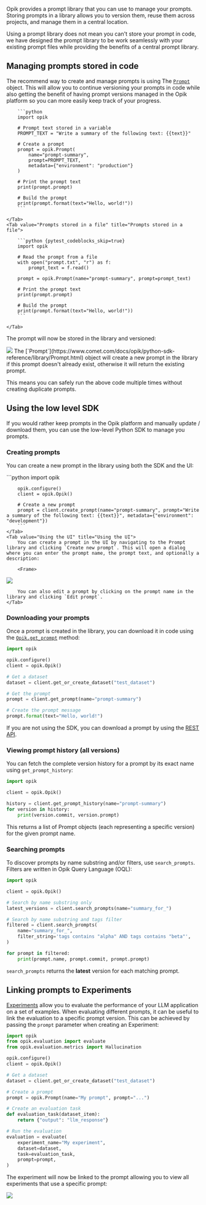 Opik provides a prompt library that you can use to manage your prompts. Storing
prompts in a library allows you to version them, reuse them across projects, and
manage them in a central location.

Using a prompt library does not mean you can't store your prompt in code, we
have designed the prompt library to be work seamlessly with your existing prompt
files while providing the benefits of a central prompt library.

## Managing prompts stored in code

The recommend way to create and manage prompts is using The
[`Prompt`](https://www.comet.com/docs/opik/python-sdk-reference/library/Prompt.html)
object. This will allow you to continue versioning your prompts in code while
also getting the benefit of having prompt versions managed in the Opik platform
so you can more easily keep track of your progress.

<Tabs>
    <Tab value="Prompts stored in code" title="Prompts stored in code">

        ```python
        import opik

        # Prompt text stored in a variable
        PROMPT_TEXT = "Write a summary of the following text: {{text}}"

        # Create a prompt
        prompt = opik.Prompt(
            name="prompt-summary",
            prompt=PROMPT_TEXT,
            metadata={"environment": "production"}
        )

        # Print the prompt text
        print(prompt.prompt)

        # Build the prompt
        print(prompt.format(text="Hello, world!"))
        ```

    </Tab>
    <Tab value="Prompts stored in a file" title="Prompts stored in a file">

        ```python {pytest_codeblocks_skip=true}
        import opik

        # Read the prompt from a file
        with open("prompt.txt", "r") as f:
            prompt_text = f.read()

        prompt = opik.Prompt(name="prompt-summary", prompt=prompt_text)

        # Print the prompt text
        print(prompt.prompt)

        # Build the prompt
        print(prompt.format(text="Hello, world!"))
        ```

    </Tab>

</Tabs>

The prompt will now be stored in the library and versioned:

<Frame>
  <img src="/img/prompt_engineering/prompt_library_versions.png" />
</Frame>

<Tip>
The [`Prompt`](https://www.comet.com/docs/opik/python-sdk-reference/library/Prompt.html)
object will create a new prompt in the library if this prompt doesn't already exist,
otherwise it will return the existing prompt.

This means you can safely run the above code multiple times without creating
duplicate prompts.

</Tip>

## Using the low level SDK

If you would rather keep prompts in the Opik platform and manually update / download
them, you can use the low-level Python SDK to manage you prompts.

### Creating prompts

You can create a new prompt in the library using both the SDK and the UI:

<Tabs>
    <Tab value="Using the Python SDK" title="Using the Python SDK">
        ```python
        import opik

        opik.configure()
        client = opik.Opik()

        # Create a new prompt
        prompt = client.create_prompt(name="prompt-summary", prompt="Write a summary of the following text: {{text}}", metadata={"environment": "development"})
        ```
    </Tab>
    <Tab value="Using the UI" title="Using the UI">
        You can create a prompt in the UI by navigating to the Prompt library and clicking `Create new prompt`. This will open a dialog where you can enter the prompt name, the prompt text, and optionally a description:

        <Frame>

<img src="/img/prompt_engineering/prompt_library.png" />
</Frame>

        You can also edit a prompt by clicking on the prompt name in the library and clicking `Edit prompt`.
    </Tab>

</Tabs>

### Downloading your prompts

Once a prompt is created in the library, you can download it in code using the [`Opik.get_prompt`](https://www.comet.com/docs/opik/python-sdk-reference/Opik.html#opik.Opik.get_prompt) method:

```python
import opik

opik.configure()
client = opik.Opik()

# Get a dataset
dataset = client.get_or_create_dataset("test_dataset")

# Get the prompt
prompt = client.get_prompt(name="prompt-summary")

# Create the prompt message
prompt.format(text="Hello, world!")
```

If you are not using the SDK, you can download a prompt by using the [REST API](/reference/rest-api/overview).

### Viewing prompt history (all versions)

You can fetch the complete version history for a prompt by its exact name using `get_prompt_history`:

```python
import opik

client = opik.Opik()

history = client.get_prompt_history(name="prompt-summary")
for version in history:
    print(version.commit, version.prompt)
```

This returns a list of Prompt objects (each representing a specific version) for the given prompt name.

### Searching prompts

To discover prompts by name substring and/or filters, use `search_prompts`. Filters are written in Opik Query Language (OQL):

```python
import opik

client = opik.Opik()

# Search by name substring only
latest_versions = client.search_prompts(name="summary_for_")

# Search by name substring and tags filter
filtered = client.search_prompts(
    name="summary_for_",
    filter_string='tags contains "alpha" AND tags contains "beta"',
)

for prompt in filtered:
    print(prompt.name, prompt.commit, prompt.prompt)
```

`search_prompts` returns the **latest** version for each matching prompt.

## Linking prompts to Experiments

[Experiments](/evaluation/evaluate_your_llm) allow you to evaluate the performance
of your LLM application on a set of examples. When evaluating different prompts,
it can be useful to link the evaluation to a specific prompt version. This can
be achieved by passing the `prompt` parameter when creating an Experiment:

```python
import opik
from opik.evaluation import evaluate
from opik.evaluation.metrics import Hallucination

opik.configure()
client = opik.Opik()

# Get a dataset
dataset = client.get_or_create_dataset("test_dataset")

# Create a prompt
prompt = opik.Prompt(name="My prompt", prompt="...")

# Create an evaluation task
def evaluation_task(dataset_item):
    return {"output": "llm_response"}

# Run the evaluation
evaluation = evaluate(
    experiment_name="My experiment",
    dataset=dataset,
    task=evaluation_task,
    prompt=prompt,
)
```

The experiment will now be linked to the prompt allowing you to view all experiments that use a specific prompt:

<Frame>
  <img src="/img/evaluation/linked_prompt.png" />
</Frame>
